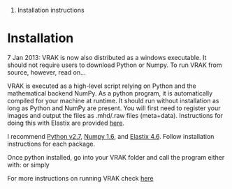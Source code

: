 #Installation instructions

= Installation =


7 Jan 2013:
VRAK is now also distributed as a windows executable. It should not require users to download Python or Numpy. To run VRAK from source, however, read on...


VRAK is executed as a high-level script relying on Python and the mathematical backend NumPy. As a python program, it is automatically compiled for your machine at runtime. It should run without installation as long as Python and NumPy are present. You will first need to register your images and output the files as .mhd/.raw files (meta+data). Instructions for doing this with Elastix are provided [http://code.google.com/p/vrak-dosimetry/wiki/ImageRegistration here].

I recommend [http://www.python.org/download/releases/2.7/ Python v2.7], [http://sourceforge.net/projects/numpy/files/ Numpy 1.6], and [http://elastix.isi.uu.nl/index.php Elastix 4.6]. Follow installation instructions for each package.

Once python installed, go into your VRAK folder and call the program either with: 
{{{python VRAK_1.py [command line arguments]}}}
or simply
{{{VRAK_1.py [command line arguments]}}}

For more instructions on running VRAK check [http://code.google.com/p/vrak-dosimetry/wiki/KineticsProcessing here]